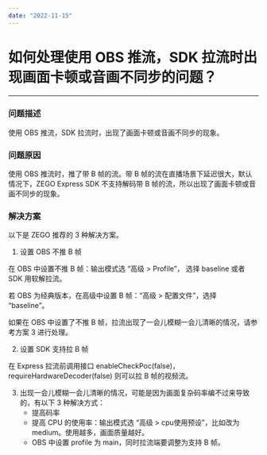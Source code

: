 ```yaml
---
date: "2022-11-15"
---
```

# 如何处理使用 OBS 推流，SDK 拉流时出现画面卡顿或音画不同步的问题？</summary>

- - -

### 问题描述

使用 OBS 推流，SDK 拉流时，出现了画面卡顿或音画不同步的现象。

### 问题原因

使用 OBS 推流时，推了带 B 帧的流。带 B 帧的流在直播场景下延迟很大，默认情况下，ZEGO Express SDK 不支持解码带 B 帧的流，所以出现了画面卡顿或音画不同步的现象。

### 解决方案

以下是 ZEGO 推荐的 3 种解决方案。

1. 设置 OBS 不推 B 帧

在 OBS 中设置不推 B 帧：输出模式选 “高级 > Profile”， 选择 baseline 或者 SDK 用软解拉流。

若 OBS 为经典版本，在高级中设置 B 帧：“高级 > 配置文件”，选择 “baseline”。

<div class="mk-hint">

如果在 OBS 中设置了不推 B 帧，拉流出现了一会儿模糊一会儿清晰的情况，请参考方案 3 进行处理。  
</div>


2. 设置 SDK 支持拉 B 帧

在 Express 拉流前调用接口 enableCheckPoc(false)，requireHardwareDecoder(false) 则可以拉 B 帧的视频流。

3. 出现一会儿模糊一会儿清晰的情况，可能是因为画面复杂码率编不过来导致的，有以下 3 种解决方式：
   - 提高码率
   - 提高 CPU 的使用率：输出模式选 “高级 > cpu使用预设”，比如改为 medium。使用越多，画面质量越好。
   - OBS 中设置 profile 为 main，同时拉流端要调整为支持 B 帧。






